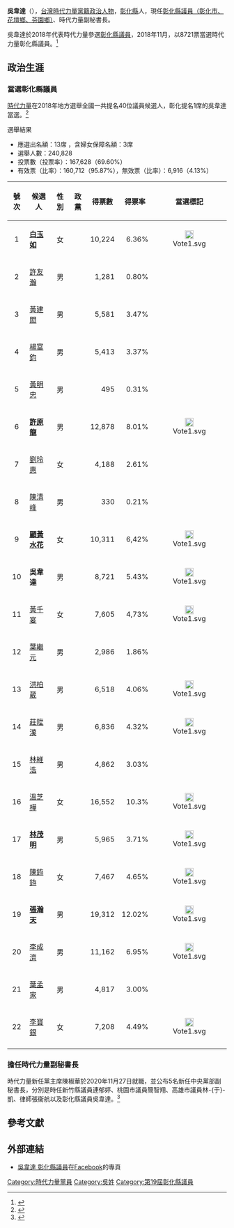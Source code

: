 {{Infobox officeholder
| name = 吳韋達
| image = 
| sex = 男
| office1 = [[File:Flag_of_Changhua_County.svg|27px]][[彰化縣議會|彰化縣議會]]第19屆[[彰化縣議會|議員]]
| term_start1 = 2018年12月25日
| term_end1 = 
| constituency1 = 彰化縣第一選舉區([[彰化市|彰化市]]、[[花壇鄉|花壇鄉]]、[[芬園鄉|芬園鄉]])
| date of birth = {{Birth date and age|1984|2|27}}
| birth_place = {{TWN}}[[彰化縣|彰化縣]][[彰化市|彰化市]]
| nationality = {{ROC}}
| party = {{TNPP}}
| educate = *荷蘭奈美亨大學物理博士
*國立交通大學電子物理碩士
*國立清華大學物理學士
*國立彰化高級中學
| past = *荷蘭恩荷芬理工大學訪問研究員
*彰濱漢育工業專案工程師
*彰化縣第19屆議員<br>{{Color|blue|（2018年12月25日－2022年12月25日）}}
*時代力量副秘書長（2020年11月17日-）
| office = {{TNPP}}[[時代力量秘書長|秘書長]]
| term_start = 2021年3月2日
| chairman = 陳椒華
}}

'''吳韋達'''（{{Bd|1981年|4月12日||}}），[[中華民國|台灣]][[時代力量黨籍|時代力量黨籍]][[政治人物|政治人物]]，[[彰化縣|彰化縣]]人，現任[[彰化縣議員|彰化縣議員（彰化市、花壇鄉、芬園鄉）]]、時代力量副秘書長。

吳韋達於2018年代表時代力量參選[[2018年中華民國地方公職人員選舉|彰化縣議員]]，2018年11月，以8721票當選時代力量彰化縣議員。<ref name=":0">{{Cite news|url=https://news.ltn.com.tw/news/politics/breakingnews/2624224|title=時力彰化破蛋成功 荷蘭博士吳韋達將「科學問政」 - 自由時報電子報|accessdate=2018-11-25|archive-date=2018-12-18|archive-url=https://web.archive.org/web/20181218001726/http://news.ltn.com.tw/news/politics/breakingnews/2624224|dead-url=no}}</ref>

== 政治生涯 ==
=== 當選彰化縣議員 ===
[[時代力量|時代力量]]在2018年地方選舉全國一共提名40位議員候選人，彰化提名1席的吳韋達當選。<ref>{{cite news |author1=林瑋豐 |title=第三勢力打進地方議會　時代力量在台北、桃竹苗、高雄大有斬獲 |url=https://www.storm.mg/article/650497 |accessdate=2018-11-25 |work=風傳媒 |archive-date=2019-05-12 |archive-url=https://web.archive.org/web/20190512144726/https://www.storm.mg/article/650497 |dead-url=no }}</ref>
;選舉結果
* 應選出名額：13席 ，含婦女保障名額：3席
*選舉人數：240,828
*投票數（投票率）：167,628（69.60%）
*有效票（比率）：160,712（95.87%），無效票（比率）：6,916（4.13%）
{| class="wikitable sortable"
!號次
!scope="col" class="unsortable"|候選人
!scope="col" class="unsortable"|性別
!scope="col" class="unsortable"|政黨
!得票數
!scope="col" class="unsortable"|得票率
!scope="col" class="unsortable"|當選標記
|-
| align="center"|1
| '''[[白玉如|白玉如]]'''
| align="center"|女
|  {{KMT}}
| align="right"|10,224
| align="right"|6.36%
| align="center"|[[File:Vote1.svg|20px]]
|-
| align="center"|2
| [[許友瀚|許友瀚]]
| align="center"|男
|  {{NONP}}
| align="right"|1,281
| align="right"|0.80%
| align="center"|
|-
| align="center"|3
| [[黃建閎|黃建閎]]
| align="center"|男
|  {{NONP}}
| align="right"|5,581
| align="right"|3.47%
| align="center"|
|-
| align="center"|4
| [[楊富鈞|楊富鈞]]
| align="center"|男
|  {{DPP}}
| align="right"|5,413
| align="right"|3.37%
| align="center"|
|-
| align="center"|5
| [[黃明忠|黃明忠]]
| align="center"|男
|  {{NONP}}
| align="right"|495
| align="right"|0.31%
| align="center"|
|-
| align="center"|6
| '''[[許原龍|許原龍]]'''
| align="center"|男
|  {{KMT}}
| align="right"|12,878
| align="right"|8.01%
| align="center"|[[File:Vote1.svg|20px]]
|-
| align="center"|7
| [[劉玲惠|劉玲惠]]
| align="center"|女
|  {{DPP}}
| align="right"|4,188
| align="right"|2.61%
| align="center"|
|-
| align="center"|8
| [[陳清峰|陳清峰]]
| align="center"|男
|  {{中華統一促進黨}}
| align="right"|330
| align="right"|0.21%
| align="center"|
|-
| align="center"|9
|'''[[顧黃水花|顧黃水花]]'''
| align="center"|女
|  {{KMT}}
| align="right"|10,311
| align="right"|6,42%
| align="center"|[[File:Vote1.svg|20px]]
|-
| align="center"|10
| '''吳韋達'''
| align="center"|男
|  {{時代力量}}
| align="right"|8,721
| align="right"|5.43%
| align="center"|[[File:Vote1.svg|20px]]
|-
| align="center"|11
| [[黃千宴|黃千宴]]
| align="center"|女
|  {{KMT}}
| align="right"|7,605
| align="right"|4,73%
| align="center"|[[File:Vote1.svg|20px]]
|-
| align="center"|12
| [[葉繼元|葉繼元]]
| align="center"|男
|  {{NONP}}
| align="right"|2,986
| align="right"|1.86%
| align="center"|
|-
| align="center"|13
| [[洪柏葳|洪柏葳]]
| align="center"|男
|  {{NONP}}
| align="right"|6,518
| align="right"|4.06%
| align="center"|[[File:Vote1.svg|20px]]
|-
| align="center"|14
| [[莊陞漢|莊陞漢]]
| align="center"|男
|  {{DPP}}
| align="right"|6,836
| align="right"|4.32%
| align="center"|[[File:Vote1.svg|20px]]
|-
| align="center"|15
| [[林維浩|林維浩]]
| align="center"|男
|  {{DPP}}
| align="right"|4,862
| align="right"|3.03%
| align="center"|
|-
| align="center"|16
| [[溫芝樺|溫芝樺]]
| align="center"|女
|  {{KMT}}
| align="right"|16,552
| align="right"|10.3%
| align="center"|[[File:Vote1.svg|20px]]
|-
| align="center"|17
| '''[[林茂明|林茂明]]'''
| align="center"|男
|  {{NONP}}
| align="right"|5,965
| align="right"|3.71%
| align="center"|[[File:Vote1.svg|20px]]
|-
| align="center"|18
| [[陳銌銌|陳銌銌]]
| align="center"|女
|  {{NONP}}
| align="right"|7,467
| align="right"|4.65%
| align="center"|[[File:Vote1.svg|20px]]
|-
| align="center"|19
| '''[[張瀚天|張瀚天]]'''
| align="center"|男
|  {{NONP}}
| align="right"|19,312
| align="right"|12.02%
| align="center"|[[File:Vote1.svg|20px]]
|-
| align="center"|20
| [[李成濟|李成濟]]
| align="center"|男
|  {{DPP}}
| align="right"|11,162
| align="right"|6.95%
| align="center"|[[File:Vote1.svg|20px]]
|-
| align="center"|21
| [[葉孟家|葉孟家]]
| align="center"|男
|  {{DPP}}
| align="right"|4,817
| align="right"|3.00%
| align="center"|
|-
| align="center"|22
| [[李寶銀|李寶銀]]
| align="center"|女
|  {{NONP}}
| align="right"|7,208
| align="right"|4.49%
| align="center"|[[File:Vote1.svg|20px]]
|-
|}

=== 擔任時代力量副秘書長 ===
時代力量新任黨主席陳椒華於2020年11月27日就職，並公布5名新任中央黨部副秘書長，分別是時任新竹縣議員連郁婷、桃園市議員簡智翔、高雄市議員林-{于}-凱、律師張衞航以及彰化縣議員吳韋達。<ref>{{Cite news |url= https://www.cna.com.tw/news/aipl/202011170112.aspx |title= 陳椒華就職黨主席 盼強化聯繫布局2022地方選舉 |accessdate= 2020-11-27 |archive-date= 2020-11-22 |archive-url= https://web.archive.org/web/20201122193419/https://www.cna.com.tw/news/aipl/202011170112.aspx |dead-url= no }}</ref>

==參考文獻==
{{reflist|2}}

==外部連結==
*[https://www.facebook.com/weitawu.npp/ 吳韋達 彰化縣議員]在[[Facebook|Facebook]]的專頁

{{時代力量組織}}
{{2018年時代力量縣市議員}}
[[Category:時代力量黨員|Category:時代力量黨員]]
[[Category:吳姓|Category:吳姓]]
[[Category:第19屆彰化縣議員|Category:第19屆彰化縣議員]]